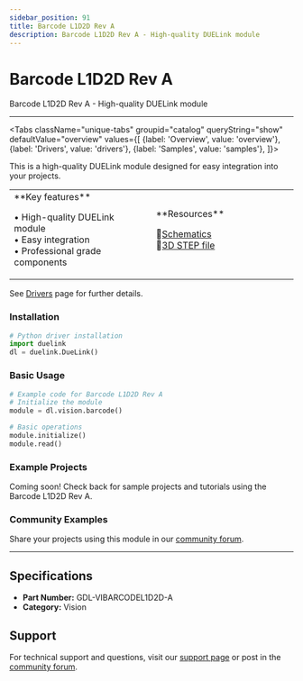 ```yaml
---
sidebar_position: 91
title: Barcode L1D2D Rev A
description: Barcode L1D2D Rev A - High-quality DUELink module
---
```



# Barcode L1D2D Rev A

<ProductImageSelector 
  partNumber="vibarcodel1d2d-a"
  productName="Barcode L1D2D Rev A"
/>

Barcode L1D2D Rev A - High-quality DUELink module

---

<Tabs className="unique-tabs" groupid="catalog" queryString="show" defaultValue="overview"
  values={[
    {label: 'Overview', value: 'overview'},
    {label: 'Drivers', value: 'drivers'},
    {label: 'Samples', value: 'samples'},
  ]}>

<TabItem value="overview">

This is a high-quality DUELink module designed for easy integration into your projects.

<table><td width='50%'>
**Key features**

• High-quality DUELink module<br/>
• Easy integration<br/>
• Professional grade components<br/>

</td><td width='50%'>
**Resources**
 
📄[Schematics](/sch/vibarcodel1d2d-a.pdf)<br/>
🔩[3D STEP file](/3d/vibarcodel1d2d-a.step)<br/>

</td></table>

</TabItem>

<TabItem value="drivers">

See [Drivers](../../engine/drivers) page for further details.

### Installation

```python
# Python driver installation
import duelink
dl = duelink.DueLink()
```

### Basic Usage

```python
# Example code for Barcode L1D2D Rev A
# Initialize the module
module = dl.vision.barcode()

# Basic operations
module.initialize()
module.read()
```

</TabItem>

<TabItem value="samples">

### Example Projects

Coming soon! Check back for sample projects and tutorials using the Barcode L1D2D Rev A.

### Community Examples

Share your projects using this module in our [community forum](https://forums.ghielectronics.com).

</TabItem>

</Tabs>

---

## Specifications

- **Part Number:** GDL-VIBARCODEL1D2D-A
- **Category:** Vision

## Support

For technical support and questions, visit our [support page](../../support) or post in the [community forum](https://forums.ghielectronics.com).
